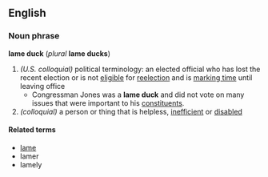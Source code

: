 == English ==
=== Noun phrase ===
'''lame duck''' (''plural'' '''lame ducks''')
# ''(U.S. colloquial)'' political terminology: an elected official who has lost the recent election or is not [[eligible]] for [[reelection]] and is [[marking time]] until leaving office
#* Congressman Jones was a '''lame duck''' and did not vote on many issues that were important to his [[constituent]]s.
# ''(colloquial)'' a person or thing that is helpless, [[inefficient]] or [[disabled]]
==== Related terms ====
*[[lame]]
*lamer
*lamely